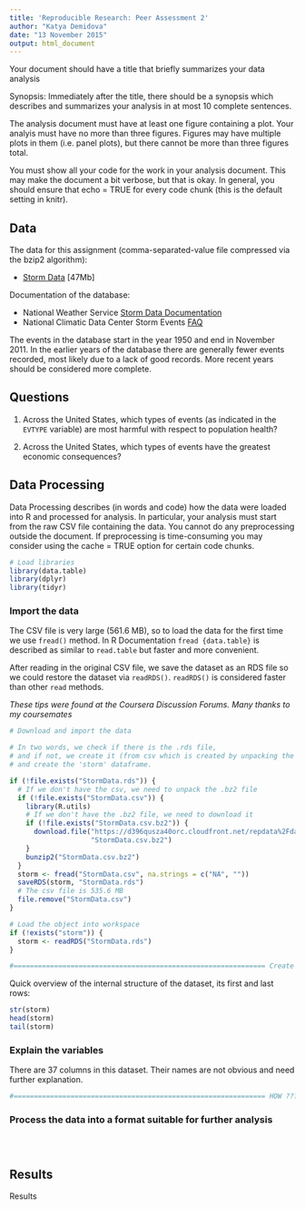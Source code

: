 ```yaml
---
title: 'Reproducible Research: Peer Assessment 2'
author: "Katya Demidova"
date: "13 November 2015"
output: html_document
---
```

Your document should have a title that briefly summarizes your data analysis

Synopsis: Immediately after the title, there should be a synopsis which describes and summarizes your analysis in at most 10 complete sentences.

The analysis document must have at least one figure containing a plot. Your analyis must have no more than three figures. Figures may have multiple plots in them (i.e. panel plots), but there cannot be more than three figures total.

You must show all your code for the work in your analysis document. This may make the document a bit verbose, but that is okay. In general, you should ensure that echo = TRUE for every code chunk (this is the default setting in knitr).

## Data

The data for this assignment (comma-separated-value file compressed via the bzip2 algorithm):

* [Storm Data][1] [47Mb]

Documentation of the database:

* National Weather Service [Storm Data Documentation][2]
* National Climatic Data Center Storm Events [FAQ][3]

[1]: https://d396qusza40orc.cloudfront.net/repdata%2Fdata%2FStormData.csv.bz2
[2]: https://d396qusza40orc.cloudfront.net/repdata%2Fpeer2_doc%2Fpd01016005curr.pdf
[3]: https://d396qusza40orc.cloudfront.net/repdata%2Fpeer2_doc%2FNCDC%20Storm%20Events-FAQ%20Page.pdf

The events in the database start in the year 1950 and end in November 2011. In the earlier years of the database there are generally fewer events recorded, most likely due to a lack of good records. More recent years should be considered more complete.

## Questions

1. Across the United States, which types of events (as indicated in the `EVTYPE` variable) are most harmful with respect to population health?

2. Across the United States, which types of events have the greatest economic consequences?

## Data Processing

Data Processing describes (in words and code) how the data were loaded into R and processed for analysis. In particular, your analysis must start from the raw CSV file containing the data. You cannot do any preprocessing outside the document. If preprocessing is time-consuming you may consider using the cache = TRUE option for certain code chunks.

```r
# Load libraries
library(data.table)
library(dplyr)
library(tidyr)
```

### Import the data

The CSV file is very large (561.6 MB), so to load the data for the first time we use `fread()` method. In R Documentation `fread {data.table}` is described as similar to `read.table` but faster and more convenient.

After reading in the original CSV file, we save the dataset as an RDS file so we could restore the dataset via `readRDS()`. `readRDS()` is considered faster than other `read` methods. 

*These tips were found at the Coursera Discussion Forums. Many thanks to my coursemates*

```r
# Download and import the data

# In two words, we check if there is the .rds file,
# and if not, we create it (from csv which is created by unpacking the bz2)
# and create the 'storm' dataframe.

if (!file.exists("StormData.rds")) {
  # If we don't have the csv, we need to unpack the .bz2 file
  if (!file.exists("StormData.csv")) {
    library(R.utils)
    # If we don't have the .bz2 file, we need to download it
    if (!file.exists("StormData.csv.bz2")) {
      download.file("https://d396qusza40orc.cloudfront.net/repdata%2Fdata%2FStormData.csv.bz2",
                    "StormData.csv.bz2")
    }
    bunzip2("StormData.csv.bz2")
  }
  storm <- fread("StormData.csv", na.strings = c("NA", ""))
  saveRDS(storm, "StormData.rds")
  # The csv file is 535.6 MB
  file.remove("StormData.csv")
}

# Load the object into workspace
if (!exists("storm")) {
  storm <- readRDS("StormData.rds")
}

#============================================================== Create a subset ???????

```

Quick overview of the internal structure of the dataset, its first and last rows:

```r
str(storm)
head(storm)
tail(storm)
```

### Explain the variables
There are 37 columns in this dataset. Their names are not obvious and need further explanation.

```r

#============================================================== HOW ???????

```

### Process the data into a format suitable for further analysis
```r
```
```r
```
```r
```
## Results
Results

